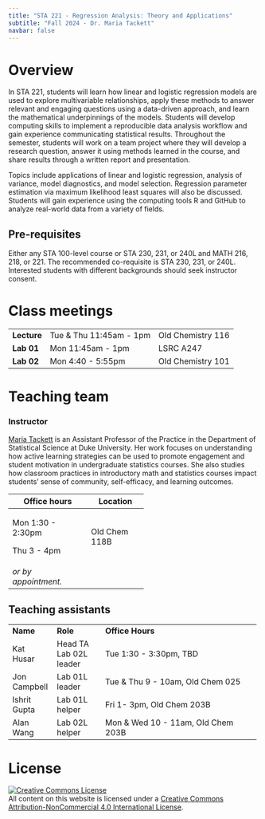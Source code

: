 ```yaml
---
title: "STA 221 - Regression Analysis: Theory and Applications"
subtitle: "Fall 2024 - Dr. Maria Tackett"
navbar: false
---
```


# Overview

In STA 221, students will learn how linear and logistic regression models are used to explore multivariable relationships, apply these methods to answer relevant and engaging questions using a data-driven approach, and learn the mathematical underpinnings of the models. Students will develop computing skills to implement a reproducible data analysis workflow and gain experience communicating statistical results. Throughout the semester, students will work on a team project where they will develop a research question, answer it using methods learned in the course, and share results through a written report and presentation.

Topics include applications of linear and logistic regression, analysis of variance, model diagnostics, and model selection. Regression parameter estimation via maximum likelihood least squares will also be discussed. Students will gain experience using the computing tools R and GitHub to analyze real-world data from a variety of fields.

## Pre-requisites

Either any STA 100-level course or STA 230, 231, or 240L and MATH 216, 218, or 221. The recommended co-requisite is STA 230, 231, or 240L. Interested students with different backgrounds should seek instructor consent.

# Class meetings

|             |                         |                   |
|-------------|-------------------------|-------------------|
| **Lecture** | Tue & Thu 11:45am - 1pm | Old Chemistry 116 |
| **Lab 01**  | Mon 11:45am - 1pm       | LSRC A247         |
| **Lab 02**  | Mon 4:40 - 5:55pm       | Old Chemistry 101 |

# Teaching team

### Instructor

[Maria Tackett](https://www2.stat.duke.edu/~mt324) is an Assistant Professor of the Practice in the Department of Statistical Science at Duke University. Her work focuses on understanding how active learning strategies can be used to promote engagement and student motivation in undergraduate statistics courses. She also studies how classroom practices in introductory math and statistics courses impact students' sense of community, self-efficacy, and learning outcomes.

+----------------------+---------------+
| Office hours         | Location      |
+======================+===============+
| Mon 1:30 - 2:30pm    | Old Chem 118B |
|                      |               |
| Thu 3 - 4pm          |               |
+----------------------+---------------+
| *or by appointment.* |               |
+----------------------+---------------+

## Teaching assistants

+---------------+----------------+------------------------------------------------------+
| **Name**      | **Role**       | **Office Hours**                                     |
+---------------+----------------+------------------------------------------------------+
| Kat Husar     | Head TA\       | Tue 1:30 - 3:30pm, TBD                               |
|               | Lab 02L leader |                                                      |
+---------------+----------------+------------------------------------------------------+
| Jon Campbell  | Lab 01L leader | Tue & Thu 9 - 10am, Old Chem 025                     |
+---------------+----------------+------------------------------------------------------+
| Ishrit Gupta  | Lab 01L helper | Fri 1- 3pm, Old Chem 203B                            |
+---------------+----------------+------------------------------------------------------+
| Alan Wang     | Lab 02L helper | Mon & Wed 10 - 11am, Old Chem 203B                   |
+---------------+----------------+------------------------------------------------------+

# License

<a rel="license" href="http://creativecommons.org/licenses/by-nc/4.0/">![Creative Commons License](https://i.creativecommons.org/l/by-nc/4.0/88x31.png){alt="Creative Commons License" style="border-width:0"}</a><br />All content on this website is licensed under a <a rel="license" href="http://creativecommons.org/licenses/by-nc/4.0/">Creative Commons Attribution-NonCommercial 4.0 International License</a>.
